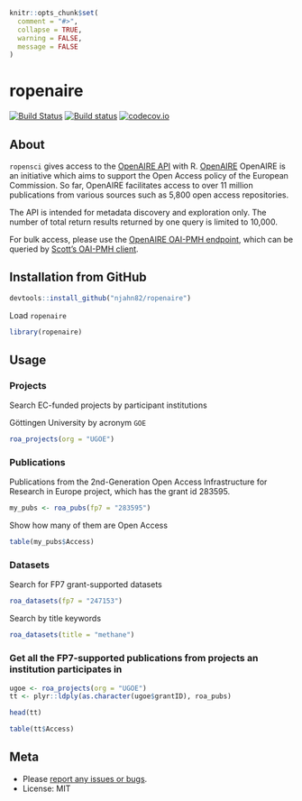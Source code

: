 ```r
knitr::opts_chunk$set(
  comment = "#>",
  collapse = TRUE,
  warning = FALSE,
  message = FALSE
)
```

# ropenaire

[![Build Status](https://travis-ci.org/njahn82/ropenaire.svg?branch=master)](https://travis-ci.org/njahn82/ropenaire)
[![Build status](https://ci.appveyor.com/api/projects/status/github/njahn82/ropenaire?branch=master)](https://ci.appveyor.com/project/njahn82/ropenaire)
[![codecov.io](http://codecov.io/github/njahn82/ropenaire/coverage.svg?branch=master)](http://codecov.io/github/njahn82/ropenaire?branch=master)

## About

`ropensci` gives access to the [OpenAIRE API](http://api.openaire.eu/) with R. [OpenAIRE](https://www.openaire.eu/) OpenAIRE is an initiative which aims to support the Open Access policy of the European Commission. So far, OpenAIRE facilitates access to over 11 million publications from various sources such as 5,800 open access repositories.

The API is intended for metadata discovery and exploration only. The number of total return results returned by one query is limited to 10,000.

For bulk access, please use the [OpenAIRE OAI-PMH endpoint](http://api.openaire.eu/#cha_oai_pmh), which can be queried by [Scott's OAI-PMH client](https://github.com/sckott/oai).

## Installation from GitHub

```r
devtools::install_github("njahn82/ropenaire")
```

Load `ropenaire`

```r
library(ropenaire)
```

## Usage 

### Projects

Search EC-funded projects by participant institutions

Göttingen University by acronym `GOE`

```r
roa_projects(org = "UGOE")
```
 
### Publications

Publications from the 2nd-Generation Open Access Infrastructure for Research in Europe project, which has the grant id 283595.

```r
my_pubs <- roa_pubs(fp7 = "283595")
```

Show how many of them are Open Access 

```r
table(my_pubs$Access)
```

### Datasets

Search for FP7 grant-supported datasets

```r
roa_datasets(fp7 = "247153")
```

Search by title keywords

```r
roa_datasets(title = "methane") 

```

### Get all the FP7-supported publications from projects an institution participates in

```r
ugoe <- roa_projects(org = "UGOE")
tt <- plyr::ldply(as.character(ugoe$grantID), roa_pubs)

head(tt)

table(tt$Access)
```

## Meta

* Please [report any issues or bugs](https://github.com/njahn82/ropenaire/issues).
* License: MIT


